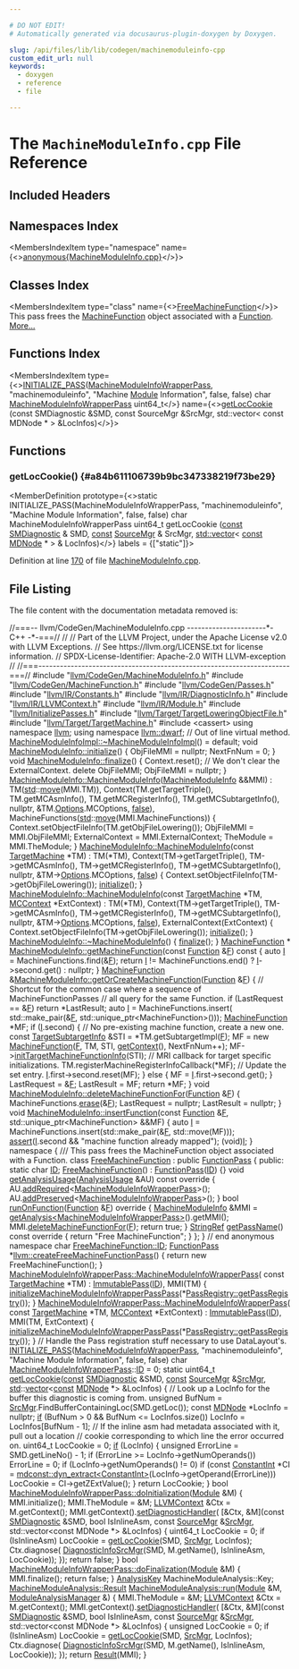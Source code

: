 ```yaml
---

# DO NOT EDIT!
# Automatically generated via docusaurus-plugin-doxygen by Doxygen.

slug: /api/files/lib/lib/codegen/machinemoduleinfo-cpp
custom_edit_url: null
keywords:
  - doxygen
  - reference
  - file

---
```





# The `MachineModuleInfo.cpp` File Reference

<DoxygenPage pluginConfig={pluginConfig}>



## Included Headers

<IncludesList>
<IncludesListItem
  filePath="llvm/CodeGen/MachineModuleInfo.h"
  permalink="/docs/api/files/include/include/llvm/include/llvm/codegen/machinemoduleinfo-h"
  isLocal="true" />
<IncludesListItem
  filePath="llvm/CodeGen/MachineFunction.h"
  permalink="/docs/api/files/include/include/llvm/include/llvm/codegen/machinefunction-h"
  isLocal="true" />
<IncludesListItem
  filePath="llvm/CodeGen/Passes.h"
  permalink="/docs/api/files/include/include/llvm/include/llvm/codegen/passes-h"
  isLocal="true" />
<IncludesListItem
  filePath="llvm/IR/Constants.h"
  permalink="/docs/api/files/include/include/llvm/include/llvm/ir/constants-h"
  isLocal="true" />
<IncludesListItem
  filePath="llvm/IR/DiagnosticInfo.h"
  permalink="/docs/api/files/include/include/llvm/include/llvm/ir/diagnosticinfo-h"
  isLocal="true" />
<IncludesListItem
  filePath="llvm/IR/LLVMContext.h"
  permalink="/docs/api/files/include/include/llvm/include/llvm/ir/llvmcontext-h"
  isLocal="true" />
<IncludesListItem
  filePath="llvm/IR/Module.h"
  permalink="/docs/api/files/include/include/llvm/include/llvm/ir/module-h"
  isLocal="true" />
<IncludesListItem
  filePath="llvm/InitializePasses.h"
  permalink="/docs/api/files/include/include/llvm/initializepasses-h"
  isLocal="true" />
<IncludesListItem
  filePath="llvm/Target/TargetLoweringObjectFile.h"
  permalink="/docs/api/files/include/include/llvm/include/llvm/target/targetloweringobjectfile-h"
  isLocal="true" />
<IncludesListItem
  filePath="llvm/Target/TargetMachine.h"
  permalink="/docs/api/files/include/include/llvm/include/llvm/target/targetmachine-h"
  isLocal="true" />
<IncludesListItem
  filePath="cassert"
  permalink=""
  isLocal="false" />
</IncludesList>

## Namespaces Index

<MembersIndex>

<MembersIndexItem
  type="namespace"
  name={<><a href="/docs/api/namespaces/anonymous-machinemoduleinfo-cpp-">anonymous&#123;MachineModuleInfo.cpp&#125;</a></>}>
</MembersIndexItem>

</MembersIndex>

## Classes Index

<MembersIndex>

<MembersIndexItem
  type="class"
  name={<><a href="/docs/api/classes/anonymous-namespace-machinemoduleinfo-cpp-/freemachinefunction">FreeMachineFunction</a></>}>
This pass frees the <a href="/docs/api/classes/llvm/machinefunction">MachineFunction</a> object associated with a <a href="/docs/api/classes/llvm/function">Function</a>. <a href="/docs/api/classes/anonymous-namespace-machinemoduleinfo-cpp-/freemachinefunction/#details">More...</a>
</MembersIndexItem>

</MembersIndex>

## Functions Index

<MembersIndex>

<MembersIndexItem
  type={<><a href="/docs/api/files/include/include/llvm/passsupport-h/#af807c9595d50b45c0008924c4679c85c">INITIALIZE&#95;PASS</a>(<a href="/docs/api/classes/llvm/machinemoduleinfowrapperpass">MachineModuleInfoWrapperPass</a>, &quot;machinemoduleinfo&quot;, &quot;Machine <a href="/docs/api/classes/llvm/module">Module</a> Information&quot;, false, false) char <a href="/docs/api/classes/llvm/machinemoduleinfowrapperpass">MachineModuleInfoWrapperPass</a> uint64&#95;t</>}
  name={<><a href="#a84b611106739b9bc347338219f73be29">getLocCookie</a> (const SMDiagnostic &amp;SMD, const SourceMgr &amp;SrcMgr, std::vector&lt; const MDNode &#42; &gt; &amp;LocInfos)</>}>
</MembersIndexItem>

</MembersIndex>


<SectionDefinition>

## Functions

### getLocCookie() {#a84b611106739b9bc347338219f73be29}

<MemberDefinition
  prototype={<>static INITIALIZE&#95;PASS(MachineModuleInfoWrapperPass, &quot;machinemoduleinfo&quot;, &quot;Machine Module Information&quot;, false, false) char MachineModuleInfoWrapperPass uint64&#95;t getLocCookie (<a href="/docs/api/files/lib/lib/target/lib/target/aarch64/aarch64promoteconstant-cpp/#a90f8350fecae261c25be85d38b451bff">const</a> <a href="/docs/api/classes/llvm/smdiagnostic">SMDiagnostic</a> &amp; SMD, <a href="/docs/api/files/lib/lib/target/lib/target/aarch64/aarch64promoteconstant-cpp/#a90f8350fecae261c25be85d38b451bff">const</a> <a href="/docs/api/classes/llvm/sourcemgr">SourceMgr</a> &amp; SrcMgr, <a href="/docs/api/files/lib/lib/target/lib/target/amdgpu/amdgpupromotealloca-cpp/#ac760e37eba1d852d0a28011a1a0ce05f">std::vector</a>&lt; <a href="/docs/api/files/lib/lib/target/lib/target/aarch64/aarch64promoteconstant-cpp/#a90f8350fecae261c25be85d38b451bff">const</a> <a href="/docs/api/classes/llvm/mdnode">MDNode</a> &#42; &gt; &amp; LocInfos)</>}
  labels = {["static"]}>

Definition at line <a href="#l00170">170</a> of file <a href="/docs/api/files/lib/lib/codegen/machinemoduleinfo-cpp">MachineModuleInfo.cpp</a>.
</MemberDefinition>

</SectionDefinition>

## File Listing

The file content with the documentation metadata removed is:

<ProgramListing>

<Link id="l00001" /><CodeLine lineNumber="1"><Highlight kind="comment">//===-- llvm/CodeGen/MachineModuleInfo.cpp ----------------------&#42;- C++ -&#42;-===//</Highlight><Highlight kind="normal"></Highlight></CodeLine>
<Link id="l00002" /><CodeLine lineNumber="2"><Highlight kind="normal"></Highlight><Highlight kind="comment">//</Highlight><Highlight kind="normal"></Highlight></CodeLine>
<Link id="l00003" /><CodeLine lineNumber="3"><Highlight kind="normal"></Highlight><Highlight kind="comment">// Part of the LLVM Project, under the Apache License v2.0 with LLVM Exceptions.</Highlight><Highlight kind="normal"></Highlight></CodeLine>
<Link id="l00004" /><CodeLine lineNumber="4"><Highlight kind="normal"></Highlight><Highlight kind="comment">// See https://llvm.org/LICENSE.txt for license information.</Highlight><Highlight kind="normal"></Highlight></CodeLine>
<Link id="l00005" /><CodeLine lineNumber="5"><Highlight kind="normal"></Highlight><Highlight kind="comment">// SPDX-License-Identifier: Apache-2.0 WITH LLVM-exception</Highlight><Highlight kind="normal"></Highlight></CodeLine>
<Link id="l00006" /><CodeLine lineNumber="6"><Highlight kind="normal"></Highlight><Highlight kind="comment">//</Highlight><Highlight kind="normal"></Highlight></CodeLine>
<Link id="l00007" /><CodeLine lineNumber="7"><Highlight kind="normal"></Highlight><Highlight kind="comment">//===----------------------------------------------------------------------===//</Highlight><Highlight kind="normal"></Highlight></CodeLine>
<Link id="l00008" /><CodeLine lineNumber="8"><Highlight kind="normal"></Highlight></CodeLine>
<Link id="l00009" /><CodeLine lineNumber="9"><Highlight kind="normal"></Highlight><Highlight kind="preprocessor">#include &quot;<a href="/docs/api/files/include/include/llvm/include/llvm/codegen/machinemoduleinfo-h">llvm/CodeGen/MachineModuleInfo.h</a>&quot;</Highlight><Highlight kind="normal"></Highlight></CodeLine>
<Link id="l00010" /><CodeLine lineNumber="10"><Highlight kind="normal"></Highlight><Highlight kind="preprocessor">#include &quot;<a href="/docs/api/files/include/include/llvm/include/llvm/codegen/machinefunction-h">llvm/CodeGen/MachineFunction.h</a>&quot;</Highlight><Highlight kind="normal"></Highlight></CodeLine>
<Link id="l00011" /><CodeLine lineNumber="11"><Highlight kind="normal"></Highlight><Highlight kind="preprocessor">#include &quot;<a href="/docs/api/files/include/include/llvm/include/llvm/codegen/passes-h">llvm/CodeGen/Passes.h</a>&quot;</Highlight><Highlight kind="normal"></Highlight></CodeLine>
<Link id="l00012" /><CodeLine lineNumber="12"><Highlight kind="normal"></Highlight><Highlight kind="preprocessor">#include &quot;<a href="/docs/api/files/include/include/llvm/include/llvm/ir/constants-h">llvm/IR/Constants.h</a>&quot;</Highlight><Highlight kind="normal"></Highlight></CodeLine>
<Link id="l00013" /><CodeLine lineNumber="13"><Highlight kind="normal"></Highlight><Highlight kind="preprocessor">#include &quot;<a href="/docs/api/files/include/include/llvm/include/llvm/ir/diagnosticinfo-h">llvm/IR/DiagnosticInfo.h</a>&quot;</Highlight><Highlight kind="normal"></Highlight></CodeLine>
<Link id="l00014" /><CodeLine lineNumber="14"><Highlight kind="normal"></Highlight><Highlight kind="preprocessor">#include &quot;<a href="/docs/api/files/include/include/llvm/include/llvm/ir/llvmcontext-h">llvm/IR/LLVMContext.h</a>&quot;</Highlight><Highlight kind="normal"></Highlight></CodeLine>
<Link id="l00015" /><CodeLine lineNumber="15"><Highlight kind="normal"></Highlight><Highlight kind="preprocessor">#include &quot;<a href="/docs/api/files/include/include/llvm/include/llvm/ir/module-h">llvm/IR/Module.h</a>&quot;</Highlight><Highlight kind="normal"></Highlight></CodeLine>
<Link id="l00016" /><CodeLine lineNumber="16"><Highlight kind="normal"></Highlight><Highlight kind="preprocessor">#include &quot;<a href="/docs/api/files/include/include/llvm/initializepasses-h">llvm/InitializePasses.h</a>&quot;</Highlight><Highlight kind="normal"></Highlight></CodeLine>
<Link id="l00017" /><CodeLine lineNumber="17"><Highlight kind="normal"></Highlight><Highlight kind="preprocessor">#include &quot;<a href="/docs/api/files/include/include/llvm/include/llvm/target/targetloweringobjectfile-h">llvm/Target/TargetLoweringObjectFile.h</a>&quot;</Highlight><Highlight kind="normal"></Highlight></CodeLine>
<Link id="l00018" /><CodeLine lineNumber="18"><Highlight kind="normal"></Highlight><Highlight kind="preprocessor">#include &quot;<a href="/docs/api/files/include/include/llvm/include/llvm/target/targetmachine-h">llvm/Target/TargetMachine.h</a>&quot;</Highlight><Highlight kind="normal"></Highlight></CodeLine>
<Link id="l00019" /><CodeLine lineNumber="19"><Highlight kind="normal"></Highlight><Highlight kind="preprocessor">#include &lt;cassert&gt;</Highlight><Highlight kind="normal"></Highlight></CodeLine>
<Link id="l00020" /><CodeLine lineNumber="20"><Highlight kind="normal"></Highlight></CodeLine>
<Link id="l00021" /><CodeLine lineNumber="21"><Highlight kind="normal"></Highlight><Highlight kind="keyword">using namespace </Highlight><Highlight kind="normal"><a href="/docs/api/namespaces/llvm">llvm</a>;</Highlight></CodeLine>
<Link id="l00022" /><CodeLine lineNumber="22"><Highlight kind="normal"></Highlight><Highlight kind="keyword">using namespace </Highlight><Highlight kind="normal"><a href="/docs/api/namespaces/llvm/dwarf">llvm::dwarf</a>;</Highlight></CodeLine>
<Link id="l00023" /><CodeLine lineNumber="23"><Highlight kind="normal"></Highlight></CodeLine>
<Link id="l00024" /><CodeLine lineNumber="24"><Highlight kind="normal"></Highlight><Highlight kind="comment">// Out of line virtual method.</Highlight><Highlight kind="normal"></Highlight></CodeLine>
<Link id="l00025" /><CodeLine lineNumber="25"><Highlight kind="normal"><a href="/docs/api/classes/llvm/machinemoduleinfoimpl/#ab236c08575c15ccefd1f58024cf87428">MachineModuleInfoImpl::~MachineModuleInfoImpl</a>() = </Highlight><Highlight kind="keywordflow">default</Highlight><Highlight kind="normal">;</Highlight></CodeLine>
<Link id="l00026" /><CodeLine lineNumber="26"><Highlight kind="normal"></Highlight></CodeLine>
<Link id="l00027" /><CodeLine lineNumber="27" lineLink="/docs/api/classes/llvm/machinemoduleinfo/#a3274599e96368049f8a8e977ad9fce33"><Highlight kind="normal"></Highlight><Highlight kind="keywordtype">void</Highlight><Highlight kind="normal"> <a href="/docs/api/classes/llvm/machinemoduleinfo/#a3274599e96368049f8a8e977ad9fce33">MachineModuleInfo::initialize</a>() &#123;</Highlight></CodeLine>
<Link id="l00028" /><CodeLine lineNumber="28"><Highlight kind="normal">  ObjFileMMI = </Highlight><Highlight kind="keyword">nullptr</Highlight><Highlight kind="normal">;</Highlight></CodeLine>
<Link id="l00029" /><CodeLine lineNumber="29"><Highlight kind="normal">  NextFnNum = 0;</Highlight></CodeLine>
<Link id="l00030" /><CodeLine lineNumber="30"><Highlight kind="normal">&#125;</Highlight></CodeLine>
<Link id="l00031" /><CodeLine lineNumber="31"><Highlight kind="normal"></Highlight></CodeLine>
<Link id="l00032" /><CodeLine lineNumber="32" lineLink="/docs/api/classes/llvm/machinemoduleinfo/#af704df1e418c5e7a916adb2a217cb55d"><Highlight kind="normal"></Highlight><Highlight kind="keywordtype">void</Highlight><Highlight kind="normal"> <a href="/docs/api/classes/llvm/machinemoduleinfo/#af704df1e418c5e7a916adb2a217cb55d">MachineModuleInfo::finalize</a>() &#123;</Highlight></CodeLine>
<Link id="l00033" /><CodeLine lineNumber="33"><Highlight kind="normal">  Context.reset();</Highlight></CodeLine>
<Link id="l00034" /><CodeLine lineNumber="34"><Highlight kind="normal">  </Highlight><Highlight kind="comment">// We don&#39;t clear the ExternalContext.</Highlight><Highlight kind="normal"></Highlight></CodeLine>
<Link id="l00035" /><CodeLine lineNumber="35"><Highlight kind="normal"></Highlight></CodeLine>
<Link id="l00036" /><CodeLine lineNumber="36"><Highlight kind="normal">  </Highlight><Highlight kind="keyword">delete</Highlight><Highlight kind="normal"> ObjFileMMI;</Highlight></CodeLine>
<Link id="l00037" /><CodeLine lineNumber="37"><Highlight kind="normal">  ObjFileMMI = </Highlight><Highlight kind="keyword">nullptr</Highlight><Highlight kind="normal">;</Highlight></CodeLine>
<Link id="l00038" /><CodeLine lineNumber="38"><Highlight kind="normal">&#125;</Highlight></CodeLine>
<Link id="l00039" /><CodeLine lineNumber="39"><Highlight kind="normal"></Highlight></CodeLine>
<Link id="l00040" /><CodeLine lineNumber="40" lineLink="/docs/api/classes/llvm/machinemoduleinfo/#a327d5c7bec384a54c746d6172c7cd746"><Highlight kind="normal"><a href="/docs/api/classes/llvm/machinemoduleinfo/#a1affa4301d540171553df80570290f18">MachineModuleInfo::MachineModuleInfo</a>(<a href="/docs/api/classes/llvm/machinemoduleinfo/#a1affa4301d540171553df80570290f18">MachineModuleInfo</a> &amp;&amp;MMI)</Highlight></CodeLine>
<Link id="l00041" /><CodeLine lineNumber="41"><Highlight kind="normal">    : TM(<a href="/docs/api/namespaces/std">std</a>::<a href="/docs/api/namespaces/llvm/#abfc9c7ecf70f66901e439f7c04ef3dbb">move</a>(MMI.TM)),</Highlight></CodeLine>
<Link id="l00042" /><CodeLine lineNumber="42"><Highlight kind="normal">      Context(TM.getTargetTriple(), TM.getMCAsmInfo(), TM.getMCRegisterInfo(),</Highlight></CodeLine>
<Link id="l00043" /><CodeLine lineNumber="43"><Highlight kind="normal">              TM.getMCSubtargetInfo(), nullptr, &amp;TM.<a href="/docs/api/files/lib/lib/debuginfo/lib/debuginfo/logicalview/lib/debuginfo/logicalview/core/lvoptions-cpp/#ab4088b7a11f3cbc38ac16a6e9c72494e">Options</a>.MCOptions, <a href="/docs/api/namespaces/false">false</a>),</Highlight></CodeLine>
<Link id="l00044" /><CodeLine lineNumber="44"><Highlight kind="normal">      MachineFunctions(<a href="/docs/api/namespaces/std">std</a>::<a href="/docs/api/namespaces/llvm/#abfc9c7ecf70f66901e439f7c04ef3dbb">move</a>(MMI.MachineFunctions)) &#123;</Highlight></CodeLine>
<Link id="l00045" /><CodeLine lineNumber="45"><Highlight kind="normal">  Context.setObjectFileInfo(TM.getObjFileLowering());</Highlight></CodeLine>
<Link id="l00046" /><CodeLine lineNumber="46"><Highlight kind="normal">  ObjFileMMI = MMI.ObjFileMMI;</Highlight></CodeLine>
<Link id="l00047" /><CodeLine lineNumber="47"><Highlight kind="normal">  ExternalContext = MMI.ExternalContext;</Highlight></CodeLine>
<Link id="l00048" /><CodeLine lineNumber="48"><Highlight kind="normal">  TheModule = MMI.TheModule;</Highlight></CodeLine>
<Link id="l00049" /><CodeLine lineNumber="49"><Highlight kind="normal">&#125;</Highlight></CodeLine>
<Link id="l00050" /><CodeLine lineNumber="50"><Highlight kind="normal"></Highlight></CodeLine>
<Link id="l00051" /><CodeLine lineNumber="51" lineLink="/docs/api/classes/llvm/machinemoduleinfo/#a1affa4301d540171553df80570290f18"><Highlight kind="normal"><a href="/docs/api/classes/llvm/machinemoduleinfo/#a1affa4301d540171553df80570290f18">MachineModuleInfo::MachineModuleInfo</a>(</Highlight><Highlight kind="keyword">const</Highlight><Highlight kind="normal"> <a href="/docs/api/classes/llvm/targetmachine">TargetMachine</a> &#42;TM)</Highlight></CodeLine>
<Link id="l00052" /><CodeLine lineNumber="52"><Highlight kind="normal">    : TM(&#42;TM), Context(TM-&gt;getTargetTriple(), TM-&gt;getMCAsmInfo(),</Highlight></CodeLine>
<Link id="l00053" /><CodeLine lineNumber="53"><Highlight kind="normal">                       TM-&gt;getMCRegisterInfo(), TM-&gt;getMCSubtargetInfo(),</Highlight></CodeLine>
<Link id="l00054" /><CodeLine lineNumber="54"><Highlight kind="normal">                       nullptr, &amp;TM-&gt;<a href="/docs/api/files/lib/lib/debuginfo/lib/debuginfo/logicalview/lib/debuginfo/logicalview/core/lvoptions-cpp/#ab4088b7a11f3cbc38ac16a6e9c72494e">Options</a>.MCOptions, <a href="/docs/api/namespaces/false">false</a>) &#123;</Highlight></CodeLine>
<Link id="l00055" /><CodeLine lineNumber="55"><Highlight kind="normal">  Context.setObjectFileInfo(TM-&gt;getObjFileLowering());</Highlight></CodeLine>
<Link id="l00056" /><CodeLine lineNumber="56"><Highlight kind="normal">  <a href="/docs/api/classes/llvm/machinemoduleinfo/#a3274599e96368049f8a8e977ad9fce33">initialize</a>();</Highlight></CodeLine>
<Link id="l00057" /><CodeLine lineNumber="57"><Highlight kind="normal">&#125;</Highlight></CodeLine>
<Link id="l00058" /><CodeLine lineNumber="58"><Highlight kind="normal"></Highlight></CodeLine>
<Link id="l00059" /><CodeLine lineNumber="59" lineLink="/docs/api/classes/llvm/machinemoduleinfo/#aade9275d95ae9f4c13e7ca45f6e4e609"><Highlight kind="normal"><a href="/docs/api/classes/llvm/machinemoduleinfo/#a1affa4301d540171553df80570290f18">MachineModuleInfo::MachineModuleInfo</a>(</Highlight><Highlight kind="keyword">const</Highlight><Highlight kind="normal"> <a href="/docs/api/classes/llvm/targetmachine">TargetMachine</a> &#42;TM,</Highlight></CodeLine>
<Link id="l00060" /><CodeLine lineNumber="60"><Highlight kind="normal">                                     <a href="/docs/api/classes/llvm/mccontext">MCContext</a> &#42;ExtContext)</Highlight></CodeLine>
<Link id="l00061" /><CodeLine lineNumber="61"><Highlight kind="normal">    : TM(&#42;TM), Context(TM-&gt;getTargetTriple(), TM-&gt;getMCAsmInfo(),</Highlight></CodeLine>
<Link id="l00062" /><CodeLine lineNumber="62"><Highlight kind="normal">                       TM-&gt;getMCRegisterInfo(), TM-&gt;getMCSubtargetInfo(),</Highlight></CodeLine>
<Link id="l00063" /><CodeLine lineNumber="63"><Highlight kind="normal">                       nullptr, &amp;TM-&gt;<a href="/docs/api/files/lib/lib/debuginfo/lib/debuginfo/logicalview/lib/debuginfo/logicalview/core/lvoptions-cpp/#ab4088b7a11f3cbc38ac16a6e9c72494e">Options</a>.MCOptions, <a href="/docs/api/namespaces/false">false</a>),</Highlight></CodeLine>
<Link id="l00064" /><CodeLine lineNumber="64"><Highlight kind="normal">      ExternalContext(ExtContext) &#123;</Highlight></CodeLine>
<Link id="l00065" /><CodeLine lineNumber="65"><Highlight kind="normal">  Context.setObjectFileInfo(TM-&gt;getObjFileLowering());</Highlight></CodeLine>
<Link id="l00066" /><CodeLine lineNumber="66"><Highlight kind="normal">  <a href="/docs/api/classes/llvm/machinemoduleinfo/#a3274599e96368049f8a8e977ad9fce33">initialize</a>();</Highlight></CodeLine>
<Link id="l00067" /><CodeLine lineNumber="67"><Highlight kind="normal">&#125;</Highlight></CodeLine>
<Link id="l00068" /><CodeLine lineNumber="68"><Highlight kind="normal"></Highlight></CodeLine>
<Link id="l00069" /><CodeLine lineNumber="69" lineLink="/docs/api/classes/llvm/machinemoduleinfo/#a9167fd88b6fe11fe044d4303a837a9f5"><Highlight kind="normal"><a href="/docs/api/classes/llvm/machinemoduleinfo/#a9167fd88b6fe11fe044d4303a837a9f5">MachineModuleInfo::~MachineModuleInfo</a>() &#123; <a href="/docs/api/classes/llvm/machinemoduleinfo/#af704df1e418c5e7a916adb2a217cb55d">finalize</a>(); &#125;</Highlight></CodeLine>
<Link id="l00070" /><CodeLine lineNumber="70"><Highlight kind="normal"></Highlight></CodeLine>
<Link id="l00071" /><CodeLine lineNumber="71"><Highlight kind="normal"><a href="/docs/api/classes/llvm/machinefunction">MachineFunction</a> &#42;</Highlight></CodeLine>
<Link id="l00072" /><CodeLine lineNumber="72" lineLink="/docs/api/classes/llvm/machinemoduleinfo/#ac1a4ac2dc30f53dff05d2c7b2d8ebaef"><Highlight kind="normal"><a href="/docs/api/classes/llvm/machinemoduleinfo/#ac1a4ac2dc30f53dff05d2c7b2d8ebaef">MachineModuleInfo::getMachineFunction</a>(</Highlight><Highlight kind="keyword">const</Highlight><Highlight kind="normal"> <a href="/docs/api/classes/llvm/function">Function</a> &amp;<a href="/docs/api/files/lib/lib/support/md5-cpp/#a96d73bbd7af15cb1fc38c3f4a3bd82e9">F</a>)</Highlight><Highlight kind="keyword"> const </Highlight><Highlight kind="normal">&#123;</Highlight></CodeLine>
<Link id="l00073" /><CodeLine lineNumber="73"><Highlight kind="normal">  </Highlight><Highlight kind="keyword">auto</Highlight><Highlight kind="normal"> <a href="/docs/api/files/lib/lib/support/md5-cpp/#ac0eafdc9ee161b71e7af98af736952fd">I</a> = MachineFunctions.find(&amp;<a href="/docs/api/files/lib/lib/support/md5-cpp/#a96d73bbd7af15cb1fc38c3f4a3bd82e9">F</a>);</Highlight></CodeLine>
<Link id="l00074" /><CodeLine lineNumber="74"><Highlight kind="normal">  </Highlight><Highlight kind="keywordflow">return</Highlight><Highlight kind="normal"> <a href="/docs/api/files/lib/lib/support/md5-cpp/#ac0eafdc9ee161b71e7af98af736952fd">I</a> != MachineFunctions.end() ? <a href="/docs/api/files/lib/lib/support/md5-cpp/#ac0eafdc9ee161b71e7af98af736952fd">I</a>-&gt;second.get() : </Highlight><Highlight kind="keyword">nullptr</Highlight><Highlight kind="normal">;</Highlight></CodeLine>
<Link id="l00075" /><CodeLine lineNumber="75"><Highlight kind="normal">&#125;</Highlight></CodeLine>
<Link id="l00076" /><CodeLine lineNumber="76"><Highlight kind="normal"></Highlight></CodeLine>
<Link id="l00077" /><CodeLine lineNumber="77" lineLink="/docs/api/classes/llvm/machinemoduleinfo/#a89ccc89e9bd5881953bd1524a0d29f84"><Highlight kind="normal"><a href="/docs/api/classes/llvm/machinefunction">MachineFunction</a> &amp;<a href="/docs/api/classes/llvm/machinemoduleinfo/#a89ccc89e9bd5881953bd1524a0d29f84">MachineModuleInfo::getOrCreateMachineFunction</a>(<a href="/docs/api/classes/llvm/function">Function</a> &amp;<a href="/docs/api/files/lib/lib/support/md5-cpp/#a96d73bbd7af15cb1fc38c3f4a3bd82e9">F</a>) &#123;</Highlight></CodeLine>
<Link id="l00078" /><CodeLine lineNumber="78"><Highlight kind="normal">  </Highlight><Highlight kind="comment">// Shortcut for the common case where a sequence of MachineFunctionPasses</Highlight><Highlight kind="normal"></Highlight></CodeLine>
<Link id="l00079" /><CodeLine lineNumber="79"><Highlight kind="normal">  </Highlight><Highlight kind="comment">// all query for the same Function.</Highlight><Highlight kind="normal"></Highlight></CodeLine>
<Link id="l00080" /><CodeLine lineNumber="80"><Highlight kind="normal">  </Highlight><Highlight kind="keywordflow">if</Highlight><Highlight kind="normal"> (LastRequest == &amp;<a href="/docs/api/files/lib/lib/support/md5-cpp/#a96d73bbd7af15cb1fc38c3f4a3bd82e9">F</a>)</Highlight></CodeLine>
<Link id="l00081" /><CodeLine lineNumber="81"><Highlight kind="normal">    </Highlight><Highlight kind="keywordflow">return</Highlight><Highlight kind="normal"> &#42;LastResult;</Highlight></CodeLine>
<Link id="l00082" /><CodeLine lineNumber="82"><Highlight kind="normal"></Highlight></CodeLine>
<Link id="l00083" /><CodeLine lineNumber="83"><Highlight kind="normal">  </Highlight><Highlight kind="keyword">auto</Highlight><Highlight kind="normal"> <a href="/docs/api/files/lib/lib/support/md5-cpp/#ac0eafdc9ee161b71e7af98af736952fd">I</a> = MachineFunctions.insert(</Highlight></CodeLine>
<Link id="l00084" /><CodeLine lineNumber="84"><Highlight kind="normal">      std::make&#95;pair(&amp;<a href="/docs/api/files/lib/lib/support/md5-cpp/#a96d73bbd7af15cb1fc38c3f4a3bd82e9">F</a>, std::unique&#95;ptr&lt;MachineFunction&gt;()));</Highlight></CodeLine>
<Link id="l00085" /><CodeLine lineNumber="85"><Highlight kind="normal">  <a href="/docs/api/classes/llvm/machinefunction">MachineFunction</a> &#42;MF;</Highlight></CodeLine>
<Link id="l00086" /><CodeLine lineNumber="86"><Highlight kind="normal">  </Highlight><Highlight kind="keywordflow">if</Highlight><Highlight kind="normal"> (<a href="/docs/api/files/lib/lib/support/md5-cpp/#ac0eafdc9ee161b71e7af98af736952fd">I</a>.second) &#123;</Highlight></CodeLine>
<Link id="l00087" /><CodeLine lineNumber="87"><Highlight kind="normal">    </Highlight><Highlight kind="comment">// No pre-existing machine function, create a new one.</Highlight><Highlight kind="normal"></Highlight></CodeLine>
<Link id="l00088" /><CodeLine lineNumber="88"><Highlight kind="normal">    </Highlight><Highlight kind="keyword">const</Highlight><Highlight kind="normal"> <a href="/docs/api/classes/llvm/targetsubtargetinfo">TargetSubtargetInfo</a> &amp;STI = &#42;TM.getSubtargetImpl(<a href="/docs/api/files/lib/lib/support/md5-cpp/#a96d73bbd7af15cb1fc38c3f4a3bd82e9">F</a>);</Highlight></CodeLine>
<Link id="l00089" /><CodeLine lineNumber="89"><Highlight kind="normal">    MF = </Highlight><Highlight kind="keyword">new</Highlight><Highlight kind="normal"> <a href="/docs/api/classes/llvm/machinefunction">MachineFunction</a>(<a href="/docs/api/files/lib/lib/support/md5-cpp/#a96d73bbd7af15cb1fc38c3f4a3bd82e9">F</a>, TM, STI, <a href="/docs/api/classes/llvm/machinemoduleinfo/#a51904840e3bcc15ef2b99a101e972b02">getContext</a>(), NextFnNum++);</Highlight></CodeLine>
<Link id="l00090" /><CodeLine lineNumber="90"><Highlight kind="normal">    MF-&gt;<a href="/docs/api/classes/llvm/machinefunction/#a679dec37d40bdc781a69beef91a8ac13">initTargetMachineFunctionInfo</a>(STI);</Highlight></CodeLine>
<Link id="l00091" /><CodeLine lineNumber="91"><Highlight kind="normal"></Highlight></CodeLine>
<Link id="l00092" /><CodeLine lineNumber="92"><Highlight kind="normal">    </Highlight><Highlight kind="comment">// MRI callback for target specific initializations.</Highlight><Highlight kind="normal"></Highlight></CodeLine>
<Link id="l00093" /><CodeLine lineNumber="93"><Highlight kind="normal">    TM.registerMachineRegisterInfoCallback(&#42;MF);</Highlight></CodeLine>
<Link id="l00094" /><CodeLine lineNumber="94"><Highlight kind="normal"></Highlight></CodeLine>
<Link id="l00095" /><CodeLine lineNumber="95"><Highlight kind="normal">    </Highlight><Highlight kind="comment">// Update the set entry.</Highlight><Highlight kind="normal"></Highlight></CodeLine>
<Link id="l00096" /><CodeLine lineNumber="96"><Highlight kind="normal">    <a href="/docs/api/files/lib/lib/support/md5-cpp/#ac0eafdc9ee161b71e7af98af736952fd">I</a>.first-&gt;second.reset(MF);</Highlight></CodeLine>
<Link id="l00097" /><CodeLine lineNumber="97"><Highlight kind="normal">  &#125; </Highlight><Highlight kind="keywordflow">else</Highlight><Highlight kind="normal"> &#123;</Highlight></CodeLine>
<Link id="l00098" /><CodeLine lineNumber="98"><Highlight kind="normal">    MF = <a href="/docs/api/files/lib/lib/support/md5-cpp/#ac0eafdc9ee161b71e7af98af736952fd">I</a>.first-&gt;second.get();</Highlight></CodeLine>
<Link id="l00099" /><CodeLine lineNumber="99"><Highlight kind="normal">  &#125;</Highlight></CodeLine>
<Link id="l00100" /><CodeLine lineNumber="100"><Highlight kind="normal"></Highlight></CodeLine>
<Link id="l00101" /><CodeLine lineNumber="101"><Highlight kind="normal">  LastRequest = &amp;<a href="/docs/api/files/lib/lib/support/md5-cpp/#a96d73bbd7af15cb1fc38c3f4a3bd82e9">F</a>;</Highlight></CodeLine>
<Link id="l00102" /><CodeLine lineNumber="102"><Highlight kind="normal">  LastResult = MF;</Highlight></CodeLine>
<Link id="l00103" /><CodeLine lineNumber="103"><Highlight kind="normal">  </Highlight><Highlight kind="keywordflow">return</Highlight><Highlight kind="normal"> &#42;MF;</Highlight></CodeLine>
<Link id="l00104" /><CodeLine lineNumber="104"><Highlight kind="normal">&#125;</Highlight></CodeLine>
<Link id="l00105" /><CodeLine lineNumber="105"><Highlight kind="normal"></Highlight></CodeLine>
<Link id="l00106" /><CodeLine lineNumber="106" lineLink="/docs/api/classes/llvm/machinemoduleinfo/#af9bbdfe50af72a053dcce39a50ba5399"><Highlight kind="normal"></Highlight><Highlight kind="keywordtype">void</Highlight><Highlight kind="normal"> <a href="/docs/api/classes/llvm/machinemoduleinfo/#af9bbdfe50af72a053dcce39a50ba5399">MachineModuleInfo::deleteMachineFunctionFor</a>(<a href="/docs/api/classes/llvm/function">Function</a> &amp;<a href="/docs/api/files/lib/lib/support/md5-cpp/#a96d73bbd7af15cb1fc38c3f4a3bd82e9">F</a>) &#123;</Highlight></CodeLine>
<Link id="l00107" /><CodeLine lineNumber="107"><Highlight kind="normal">  MachineFunctions.<a href="/docs/api/classes/llvm/machinefunction/#ae986afe2285d3980b27aa9763f3203e9">erase</a>(&amp;<a href="/docs/api/files/lib/lib/support/md5-cpp/#a96d73bbd7af15cb1fc38c3f4a3bd82e9">F</a>);</Highlight></CodeLine>
<Link id="l00108" /><CodeLine lineNumber="108"><Highlight kind="normal">  LastRequest = </Highlight><Highlight kind="keyword">nullptr</Highlight><Highlight kind="normal">;</Highlight></CodeLine>
<Link id="l00109" /><CodeLine lineNumber="109"><Highlight kind="normal">  LastResult = </Highlight><Highlight kind="keyword">nullptr</Highlight><Highlight kind="normal">;</Highlight></CodeLine>
<Link id="l00110" /><CodeLine lineNumber="110"><Highlight kind="normal">&#125;</Highlight></CodeLine>
<Link id="l00111" /><CodeLine lineNumber="111"><Highlight kind="normal"></Highlight></CodeLine>
<Link id="l00112" /><CodeLine lineNumber="112" lineLink="/docs/api/classes/llvm/machinemoduleinfo/#a36e25573d45fb624fde3da5906679053"><Highlight kind="normal"></Highlight><Highlight kind="keywordtype">void</Highlight><Highlight kind="normal"> <a href="/docs/api/classes/llvm/machinemoduleinfo/#a36e25573d45fb624fde3da5906679053">MachineModuleInfo::insertFunction</a>(</Highlight><Highlight kind="keyword">const</Highlight><Highlight kind="normal"> <a href="/docs/api/classes/llvm/function">Function</a> &amp;<a href="/docs/api/files/lib/lib/support/md5-cpp/#a96d73bbd7af15cb1fc38c3f4a3bd82e9">F</a>,</Highlight></CodeLine>
<Link id="l00113" /><CodeLine lineNumber="113"><Highlight kind="normal">                                       std::unique&#95;ptr&lt;MachineFunction&gt; &amp;&amp;MF) &#123;</Highlight></CodeLine>
<Link id="l00114" /><CodeLine lineNumber="114"><Highlight kind="normal">  </Highlight><Highlight kind="keyword">auto</Highlight><Highlight kind="normal"> <a href="/docs/api/files/lib/lib/support/md5-cpp/#ac0eafdc9ee161b71e7af98af736952fd">I</a> = MachineFunctions.insert(std::make&#95;pair(&amp;<a href="/docs/api/files/lib/lib/support/md5-cpp/#a96d73bbd7af15cb1fc38c3f4a3bd82e9">F</a>, std::move(MF)));</Highlight></CodeLine>
<Link id="l00115" /><CodeLine lineNumber="115"><Highlight kind="normal">  <a href="/docs/api/files/lib/lib/target/lib/target/amdgpu/silowercontrolflow-cpp/#a4868c5d81c5ccc98c47aeab6244346a0">assert</a>(<a href="/docs/api/files/lib/lib/support/md5-cpp/#ac0eafdc9ee161b71e7af98af736952fd">I</a>.second &amp;&amp; </Highlight><Highlight kind="stringliteral">&quot;machine function already mapped&quot;</Highlight><Highlight kind="normal">);</Highlight></CodeLine>
<Link id="l00116" /><CodeLine lineNumber="116"><Highlight kind="normal">  (void)<a href="/docs/api/files/lib/lib/support/md5-cpp/#ac0eafdc9ee161b71e7af98af736952fd">I</a>;</Highlight></CodeLine>
<Link id="l00117" /><CodeLine lineNumber="117"><Highlight kind="normal">&#125;</Highlight></CodeLine>
<Link id="l00118" /><CodeLine lineNumber="118"><Highlight kind="normal"></Highlight></CodeLine>
<Link id="l00119" /><CodeLine lineNumber="119" lineLink="/docs/api/namespaces/anonymous-machinemoduleinfo-cpp-"><Highlight kind="normal"></Highlight><Highlight kind="keyword">namespace </Highlight><Highlight kind="normal">&#123;</Highlight></CodeLine>
<Link id="l00120" /><CodeLine lineNumber="120"><Highlight kind="normal"></Highlight><Highlight kind="comment"></Highlight></CodeLine>
<Link id="l00121" /><CodeLine lineNumber="121"><Highlight kind="comment">/// This pass frees the MachineFunction object associated with a Function.</Highlight><Highlight kind="normal"></Highlight></CodeLine>
<Link id="l00122" /><CodeLine lineNumber="122" lineLink="/docs/api/classes/anonymous-namespace-machinemoduleinfo-cpp-/freemachinefunction"><Highlight kind="normal"></Highlight><Highlight kind="keyword">class </Highlight><Highlight kind="normal"><a href="/docs/api/classes/anonymous-namespace-machinemoduleinfo-cpp-/freemachinefunction/#aafe9288291cce76d9ce88fbda8ef4de9">FreeMachineFunction</a> : </Highlight><Highlight kind="keyword">public</Highlight><Highlight kind="normal"> <a href="/docs/api/classes/llvm/functionpass/#a7691d83e3561f781cae4ce4a01bdfa93">FunctionPass</a> &#123;</Highlight></CodeLine>
<Link id="l00123" /><CodeLine lineNumber="123"><Highlight kind="normal"></Highlight><Highlight kind="keyword">public</Highlight><Highlight kind="normal">:</Highlight></CodeLine>
<Link id="l00124" /><CodeLine lineNumber="124" lineLink="/docs/api/classes/anonymous-namespace-machinemoduleinfo-cpp-/freemachinefunction/#af8e1a8104e627db6afe03ab78649c030"><Highlight kind="normal">  </Highlight><Highlight kind="keyword">static</Highlight><Highlight kind="normal"> </Highlight><Highlight kind="keywordtype">char</Highlight><Highlight kind="normal"> <a href="/docs/api/classes/anonymous-namespace-machinemoduleinfo-cpp-/freemachinefunction/#af8e1a8104e627db6afe03ab78649c030">ID</a>;</Highlight></CodeLine>
<Link id="l00125" /><CodeLine lineNumber="125"><Highlight kind="normal"></Highlight></CodeLine>
<Link id="l00126" /><CodeLine lineNumber="126" lineLink="/docs/api/classes/anonymous-namespace-machinemoduleinfo-cpp-/freemachinefunction/#aafe9288291cce76d9ce88fbda8ef4de9"><Highlight kind="normal">  <a href="/docs/api/classes/anonymous-namespace-machinemoduleinfo-cpp-/freemachinefunction/#aafe9288291cce76d9ce88fbda8ef4de9">FreeMachineFunction</a>() : <a href="/docs/api/classes/llvm/functionpass/#a7691d83e3561f781cae4ce4a01bdfa93">FunctionPass</a>(<a href="/docs/api/classes/anonymous-namespace-machinemoduleinfo-cpp-/freemachinefunction/#af8e1a8104e627db6afe03ab78649c030">ID</a>) &#123;&#125;</Highlight></CodeLine>
<Link id="l00127" /><CodeLine lineNumber="127"><Highlight kind="normal"></Highlight></CodeLine>
<Link id="l00128" /><CodeLine lineNumber="128" lineLink="/docs/api/classes/anonymous-namespace-machinemoduleinfo-cpp-/freemachinefunction/#a8c084e7306897aea2d4b48da0bbe00be"><Highlight kind="normal">  </Highlight><Highlight kind="keywordtype">void</Highlight><Highlight kind="normal"> <a href="/docs/api/classes/anonymous-namespace-machinemoduleinfo-cpp-/freemachinefunction/#a8c084e7306897aea2d4b48da0bbe00be">getAnalysisUsage</a>(<a href="/docs/api/classes/llvm/analysisusage">AnalysisUsage</a> &amp;AU)</Highlight><Highlight kind="keyword"> const override </Highlight><Highlight kind="normal">&#123;</Highlight></CodeLine>
<Link id="l00129" /><CodeLine lineNumber="129"><Highlight kind="normal">    AU.<a href="/docs/api/classes/llvm/analysisusage/#ae0adcccca08fb686c9ce00f9397b660c">addRequired</a>&lt;<a href="/docs/api/classes/llvm/machinemoduleinfowrapperpass">MachineModuleInfoWrapperPass</a>&gt;();</Highlight></CodeLine>
<Link id="l00130" /><CodeLine lineNumber="130"><Highlight kind="normal">    AU.<a href="/docs/api/classes/llvm/analysisusage/#ae9356b720f6fbab112d809738dcc4f2a">addPreserved</a>&lt;<a href="/docs/api/classes/llvm/machinemoduleinfowrapperpass">MachineModuleInfoWrapperPass</a>&gt;();</Highlight></CodeLine>
<Link id="l00131" /><CodeLine lineNumber="131"><Highlight kind="normal">  &#125;</Highlight></CodeLine>
<Link id="l00132" /><CodeLine lineNumber="132"><Highlight kind="normal"></Highlight></CodeLine>
<Link id="l00133" /><CodeLine lineNumber="133" lineLink="/docs/api/classes/anonymous-namespace-machinemoduleinfo-cpp-/freemachinefunction/#a8214aae5e0ab52ed3978bbba9265778b"><Highlight kind="normal">  </Highlight><Highlight kind="keywordtype">bool</Highlight><Highlight kind="normal"> <a href="/docs/api/classes/anonymous-namespace-machinemoduleinfo-cpp-/freemachinefunction/#a8214aae5e0ab52ed3978bbba9265778b">runOnFunction</a>(<a href="/docs/api/classes/llvm/function">Function</a> &amp;<a href="/docs/api/files/lib/lib/support/md5-cpp/#a96d73bbd7af15cb1fc38c3f4a3bd82e9">F</a>)</Highlight><Highlight kind="keyword"> override </Highlight><Highlight kind="normal">&#123;</Highlight></CodeLine>
<Link id="l00134" /><CodeLine lineNumber="134"><Highlight kind="normal">    <a href="/docs/api/classes/llvm/machinemoduleinfo">MachineModuleInfo</a> &amp;MMI =</Highlight></CodeLine>
<Link id="l00135" /><CodeLine lineNumber="135"><Highlight kind="normal">        <a href="/docs/api/classes/llvm/pass/#a4863e5e463fb79955269fbf7fbf52b80">getAnalysis&lt;MachineModuleInfoWrapperPass&gt;</a>().getMMI();</Highlight></CodeLine>
<Link id="l00136" /><CodeLine lineNumber="136"><Highlight kind="normal">    MMI.<a href="/docs/api/classes/llvm/machinemoduleinfo/#af9bbdfe50af72a053dcce39a50ba5399">deleteMachineFunctionFor</a>(<a href="/docs/api/files/lib/lib/support/md5-cpp/#a96d73bbd7af15cb1fc38c3f4a3bd82e9">F</a>);</Highlight></CodeLine>
<Link id="l00137" /><CodeLine lineNumber="137"><Highlight kind="normal">    </Highlight><Highlight kind="keywordflow">return</Highlight><Highlight kind="normal"> </Highlight><Highlight kind="keyword">true</Highlight><Highlight kind="normal">;</Highlight></CodeLine>
<Link id="l00138" /><CodeLine lineNumber="138"><Highlight kind="normal">  &#125;</Highlight></CodeLine>
<Link id="l00139" /><CodeLine lineNumber="139"><Highlight kind="normal"></Highlight></CodeLine>
<Link id="l00140" /><CodeLine lineNumber="140" lineLink="/docs/api/classes/anonymous-namespace-machinemoduleinfo-cpp-/freemachinefunction/#a45af4dc79c0a80243a91a0d475786d23"><Highlight kind="normal">  <a href="/docs/api/classes/llvm/stringref">StringRef</a> <a href="/docs/api/classes/anonymous-namespace-machinemoduleinfo-cpp-/freemachinefunction/#a45af4dc79c0a80243a91a0d475786d23">getPassName</a>()</Highlight><Highlight kind="keyword"> const override </Highlight><Highlight kind="normal">&#123;</Highlight></CodeLine>
<Link id="l00141" /><CodeLine lineNumber="141"><Highlight kind="normal">    </Highlight><Highlight kind="keywordflow">return</Highlight><Highlight kind="normal"> </Highlight><Highlight kind="stringliteral">&quot;Free MachineFunction&quot;</Highlight><Highlight kind="normal">;</Highlight></CodeLine>
<Link id="l00142" /><CodeLine lineNumber="142"><Highlight kind="normal">  &#125;</Highlight></CodeLine>
<Link id="l00143" /><CodeLine lineNumber="143"><Highlight kind="normal">&#125;;</Highlight></CodeLine>
<Link id="l00144" /><CodeLine lineNumber="144"><Highlight kind="normal"></Highlight></CodeLine>
<Link id="l00145" /><CodeLine lineNumber="145"><Highlight kind="normal">&#125; </Highlight><Highlight kind="comment">// end anonymous namespace</Highlight><Highlight kind="normal"></Highlight></CodeLine>
<Link id="l00146" /><CodeLine lineNumber="146"><Highlight kind="normal"></Highlight></CodeLine>
<Link id="l00147" /><CodeLine lineNumber="147"><Highlight kind="normal"></Highlight><Highlight kind="keywordtype">char</Highlight><Highlight kind="normal"> <a href="/docs/api/classes/anonymous-namespace-machinemoduleinfo-cpp-/freemachinefunction/#af8e1a8104e627db6afe03ab78649c030">FreeMachineFunction::ID</a>;</Highlight></CodeLine>
<Link id="l00148" /><CodeLine lineNumber="148"><Highlight kind="normal"></Highlight></CodeLine>
<Link id="l00149" /><CodeLine lineNumber="149" lineLink="/docs/api/namespaces/llvm/#ae9d23fbb746bdf8ff91b7dcf3b0ed9df"><Highlight kind="normal"><a href="/docs/api/classes/llvm/functionpass">FunctionPass</a> &#42;<a href="/docs/api/namespaces/llvm/#ae9d23fbb746bdf8ff91b7dcf3b0ed9df">llvm::createFreeMachineFunctionPass</a>() &#123;</Highlight></CodeLine>
<Link id="l00150" /><CodeLine lineNumber="150"><Highlight kind="normal">  </Highlight><Highlight kind="keywordflow">return</Highlight><Highlight kind="normal"> </Highlight><Highlight kind="keyword">new</Highlight><Highlight kind="normal"> FreeMachineFunction();</Highlight></CodeLine>
<Link id="l00151" /><CodeLine lineNumber="151"><Highlight kind="normal">&#125;</Highlight></CodeLine>
<Link id="l00152" /><CodeLine lineNumber="152"><Highlight kind="normal"></Highlight></CodeLine>
<Link id="l00153" /><CodeLine lineNumber="153" lineLink="/docs/api/classes/llvm/machinemoduleinfowrapperpass/#a6b73500cda87f22b0c0866c6139c95be"><Highlight kind="normal"><a href="/docs/api/classes/llvm/machinemoduleinfowrapperpass/#a6b73500cda87f22b0c0866c6139c95be">MachineModuleInfoWrapperPass::MachineModuleInfoWrapperPass</a>(</Highlight></CodeLine>
<Link id="l00154" /><CodeLine lineNumber="154"><Highlight kind="normal">    </Highlight><Highlight kind="keyword">const</Highlight><Highlight kind="normal"> <a href="/docs/api/classes/llvm/targetmachine">TargetMachine</a> &#42;TM)</Highlight></CodeLine>
<Link id="l00155" /><CodeLine lineNumber="155"><Highlight kind="normal">    : <a href="/docs/api/classes/llvm/immutablepass/#a4d664099280bb09275254d64c329d25d">ImmutablePass</a>(<a href="/docs/api/classes/llvm/machinemoduleinfowrapperpass/#ad0dcfe1e2987b988fcf6c18e5cdac5f1">ID</a>), MMI(TM) &#123;</Highlight></CodeLine>
<Link id="l00156" /><CodeLine lineNumber="156"><Highlight kind="normal">  <a href="/docs/api/namespaces/llvm/#a1b3cbaa6c754c9c731716a6c40b80745">initializeMachineModuleInfoWrapperPassPass</a>(&#42;<a href="/docs/api/classes/llvm/passregistry/#a05a729900b76c89e808c6c3094921b2f">PassRegistry::getPassRegistry</a>());</Highlight></CodeLine>
<Link id="l00157" /><CodeLine lineNumber="157"><Highlight kind="normal">&#125;</Highlight></CodeLine>
<Link id="l00158" /><CodeLine lineNumber="158"><Highlight kind="normal"></Highlight></CodeLine>
<Link id="l00159" /><CodeLine lineNumber="159" lineLink="/docs/api/classes/llvm/machinemoduleinfowrapperpass/#a7563ec3fdfea7bbc85c3c03c3169c720"><Highlight kind="normal"><a href="/docs/api/classes/llvm/machinemoduleinfowrapperpass/#a6b73500cda87f22b0c0866c6139c95be">MachineModuleInfoWrapperPass::MachineModuleInfoWrapperPass</a>(</Highlight></CodeLine>
<Link id="l00160" /><CodeLine lineNumber="160"><Highlight kind="normal">    </Highlight><Highlight kind="keyword">const</Highlight><Highlight kind="normal"> <a href="/docs/api/classes/llvm/targetmachine">TargetMachine</a> &#42;TM, <a href="/docs/api/classes/llvm/mccontext">MCContext</a> &#42;ExtContext)</Highlight></CodeLine>
<Link id="l00161" /><CodeLine lineNumber="161"><Highlight kind="normal">    : <a href="/docs/api/classes/llvm/immutablepass/#a4d664099280bb09275254d64c329d25d">ImmutablePass</a>(<a href="/docs/api/classes/llvm/machinemoduleinfowrapperpass/#ad0dcfe1e2987b988fcf6c18e5cdac5f1">ID</a>), MMI(TM, ExtContext) &#123;</Highlight></CodeLine>
<Link id="l00162" /><CodeLine lineNumber="162"><Highlight kind="normal">  <a href="/docs/api/namespaces/llvm/#a1b3cbaa6c754c9c731716a6c40b80745">initializeMachineModuleInfoWrapperPassPass</a>(&#42;<a href="/docs/api/classes/llvm/passregistry/#a05a729900b76c89e808c6c3094921b2f">PassRegistry::getPassRegistry</a>());</Highlight></CodeLine>
<Link id="l00163" /><CodeLine lineNumber="163"><Highlight kind="normal">&#125;</Highlight></CodeLine>
<Link id="l00164" /><CodeLine lineNumber="164"><Highlight kind="normal"></Highlight></CodeLine>
<Link id="l00165" /><CodeLine lineNumber="165"><Highlight kind="normal"></Highlight><Highlight kind="comment">// Handle the Pass registration stuff necessary to use DataLayout&#39;s.</Highlight><Highlight kind="normal"></Highlight></CodeLine>
<Link id="l00166" /><CodeLine lineNumber="166"><Highlight kind="normal"><a href="/docs/api/files/include/include/llvm/passsupport-h/#af807c9595d50b45c0008924c4679c85c">INITIALIZE&#95;PASS</a>(<a href="/docs/api/classes/llvm/machinemoduleinfowrapperpass">MachineModuleInfoWrapperPass</a>, </Highlight><Highlight kind="stringliteral">&quot;machinemoduleinfo&quot;</Highlight><Highlight kind="normal">,</Highlight></CodeLine>
<Link id="l00167" /><CodeLine lineNumber="167"><Highlight kind="normal">                </Highlight><Highlight kind="stringliteral">&quot;Machine Module Information&quot;</Highlight><Highlight kind="normal">, </Highlight><Highlight kind="keyword">false</Highlight><Highlight kind="normal">, </Highlight><Highlight kind="keyword">false</Highlight><Highlight kind="normal">)</Highlight></CodeLine>
<Link id="l00168" /><CodeLine lineNumber="168"><Highlight kind="normal">char <a href="/docs/api/classes/llvm/machinemoduleinfowrapperpass">MachineModuleInfoWrapperPass</a>::<a href="/docs/api/namespaces/llvm/callingconv/#abdf8cf606905c10634e831390981b0ed">ID</a> = 0;</Highlight></CodeLine>
<Link id="l00169" /><CodeLine lineNumber="169"><Highlight kind="normal"></Highlight></CodeLine>
<Link id="l00170" /><CodeLine lineNumber="170" lineLink="#a84b611106739b9bc347338219f73be29"><Highlight kind="normal">static uint64&#95;t <a href="#a84b611106739b9bc347338219f73be29">getLocCookie</a>(<a href="/docs/api/files/lib/lib/target/lib/target/aarch64/aarch64promoteconstant-cpp/#a90f8350fecae261c25be85d38b451bff">const</a> <a href="/docs/api/classes/llvm/smdiagnostic">SMDiagnostic</a> &amp;SMD, <a href="/docs/api/files/lib/lib/target/lib/target/aarch64/aarch64promoteconstant-cpp/#a90f8350fecae261c25be85d38b451bff">const</a> <a href="/docs/api/classes/llvm/sourcemgr">SourceMgr</a> &amp;<a href="/docs/api/namespaces/llvm/#a5f3f23062c5d5636bee27c54f4a407f0">SrcMgr</a>,</Highlight></CodeLine>
<Link id="l00171" /><CodeLine lineNumber="171"><Highlight kind="normal">                             <a href="/docs/api/namespaces/std">std</a>::<a href="/docs/api/files/lib/lib/target/lib/target/amdgpu/amdgpupromotealloca-cpp/#ac760e37eba1d852d0a28011a1a0ce05f">vector</a>&lt;<a href="/docs/api/files/lib/lib/target/lib/target/aarch64/aarch64promoteconstant-cpp/#a90f8350fecae261c25be85d38b451bff">const</a> <a href="/docs/api/classes/llvm/mdnode">MDNode</a> &#42;&gt; &amp;LocInfos) &#123;</Highlight></CodeLine>
<Link id="l00172" /><CodeLine lineNumber="172"><Highlight kind="normal">  </Highlight><Highlight kind="comment">// Look up a LocInfo for the buffer this diagnostic is coming from.</Highlight><Highlight kind="normal"></Highlight></CodeLine>
<Link id="l00173" /><CodeLine lineNumber="173"><Highlight kind="normal">  </Highlight><Highlight kind="keywordtype">unsigned</Highlight><Highlight kind="normal"> BufNum = <a href="/docs/api/namespaces/llvm/#a5f3f23062c5d5636bee27c54f4a407f0">SrcMgr</a>.FindBufferContainingLoc(SMD.getLoc());</Highlight></CodeLine>
<Link id="l00174" /><CodeLine lineNumber="174"><Highlight kind="normal">  </Highlight><Highlight kind="keyword">const</Highlight><Highlight kind="normal"> <a href="/docs/api/classes/llvm/mdnode">MDNode</a> &#42;LocInfo = </Highlight><Highlight kind="keyword">nullptr</Highlight><Highlight kind="normal">;</Highlight></CodeLine>
<Link id="l00175" /><CodeLine lineNumber="175"><Highlight kind="normal">  <a href="/docs/api/files/lib/lib/passes/passbuilderbindings-cpp/#acdfbcf188e2d4a80837e89de2ccdffab">if</a> (BufNum &gt; 0 &amp;&amp; BufNum &lt;= LocInfos.size())</Highlight></CodeLine>
<Link id="l00176" /><CodeLine lineNumber="176"><Highlight kind="normal">    LocInfo = LocInfos&#91;BufNum - 1&#93;;</Highlight></CodeLine>
<Link id="l00177" /><CodeLine lineNumber="177"><Highlight kind="normal"></Highlight></CodeLine>
<Link id="l00178" /><CodeLine lineNumber="178"><Highlight kind="normal">  </Highlight><Highlight kind="comment">// If the inline asm had metadata associated with it, pull out a location</Highlight><Highlight kind="normal"></Highlight></CodeLine>
<Link id="l00179" /><CodeLine lineNumber="179"><Highlight kind="normal">  </Highlight><Highlight kind="comment">// cookie corresponding to which line the error occurred on.</Highlight><Highlight kind="normal"></Highlight></CodeLine>
<Link id="l00180" /><CodeLine lineNumber="180"><Highlight kind="normal">  uint64&#95;t LocCookie = 0;</Highlight></CodeLine>
<Link id="l00181" /><CodeLine lineNumber="181"><Highlight kind="normal">  <a href="/docs/api/files/lib/lib/passes/passbuilderbindings-cpp/#acdfbcf188e2d4a80837e89de2ccdffab">if</a> (LocInfo) &#123;</Highlight></CodeLine>
<Link id="l00182" /><CodeLine lineNumber="182"><Highlight kind="normal">    </Highlight><Highlight kind="keywordtype">unsigned</Highlight><Highlight kind="normal"> ErrorLine = SMD.getLineNo() - 1;</Highlight></CodeLine>
<Link id="l00183" /><CodeLine lineNumber="183"><Highlight kind="normal">    </Highlight><Highlight kind="keywordflow">if</Highlight><Highlight kind="normal"> (ErrorLine &gt;= LocInfo-&gt;getNumOperands())</Highlight></CodeLine>
<Link id="l00184" /><CodeLine lineNumber="184"><Highlight kind="normal">      ErrorLine = 0;</Highlight></CodeLine>
<Link id="l00185" /><CodeLine lineNumber="185"><Highlight kind="normal"></Highlight></CodeLine>
<Link id="l00186" /><CodeLine lineNumber="186"><Highlight kind="normal">    </Highlight><Highlight kind="keywordflow">if</Highlight><Highlight kind="normal"> (LocInfo-&gt;getNumOperands() != 0)</Highlight></CodeLine>
<Link id="l00187" /><CodeLine lineNumber="187"><Highlight kind="normal">      </Highlight><Highlight kind="keywordflow">if</Highlight><Highlight kind="normal"> (</Highlight><Highlight kind="keyword">const</Highlight><Highlight kind="normal"> <a href="/docs/api/classes/llvm/constantint">ConstantInt</a> &#42;CI =</Highlight></CodeLine>
<Link id="l00188" /><CodeLine lineNumber="188"><Highlight kind="normal">              <a href="/docs/api/namespaces/llvm/mdconst/#ad7ca5290dc5789cbeae763690e6edccf">mdconst::dyn&#95;extract&lt;ConstantInt&gt;</a>(LocInfo-&gt;getOperand(ErrorLine)))</Highlight></CodeLine>
<Link id="l00189" /><CodeLine lineNumber="189"><Highlight kind="normal">        LocCookie = CI-&gt;getZExtValue();</Highlight></CodeLine>
<Link id="l00190" /><CodeLine lineNumber="190"><Highlight kind="normal">  &#125;</Highlight></CodeLine>
<Link id="l00191" /><CodeLine lineNumber="191"><Highlight kind="normal"></Highlight></CodeLine>
<Link id="l00192" /><CodeLine lineNumber="192"><Highlight kind="normal">  </Highlight><Highlight kind="keywordflow">return</Highlight><Highlight kind="normal"> LocCookie;</Highlight></CodeLine>
<Link id="l00193" /><CodeLine lineNumber="193"><Highlight kind="normal">&#125;</Highlight></CodeLine>
<Link id="l00194" /><CodeLine lineNumber="194"><Highlight kind="normal"></Highlight></CodeLine>
<Link id="l00195" /><CodeLine lineNumber="195" lineLink="/docs/api/classes/llvm/machinemoduleinfowrapperpass/#adc024cb6ba7c097538e6a07d54405639"><Highlight kind="normal"></Highlight><Highlight kind="keywordtype">bool</Highlight><Highlight kind="normal"> <a href="/docs/api/classes/llvm/machinemoduleinfowrapperpass/#adc024cb6ba7c097538e6a07d54405639">MachineModuleInfoWrapperPass::doInitialization</a>(<a href="/docs/api/classes/llvm/module">Module</a> &amp;M) &#123;</Highlight></CodeLine>
<Link id="l00196" /><CodeLine lineNumber="196"><Highlight kind="normal">  MMI.initialize();</Highlight></CodeLine>
<Link id="l00197" /><CodeLine lineNumber="197"><Highlight kind="normal">  MMI.TheModule = &amp;M;</Highlight></CodeLine>
<Link id="l00198" /><CodeLine lineNumber="198"><Highlight kind="normal">  <a href="/docs/api/classes/llvm/llvmcontext">LLVMContext</a> &amp;Ctx = M.getContext();</Highlight></CodeLine>
<Link id="l00199" /><CodeLine lineNumber="199"><Highlight kind="normal">  MMI.getContext().<a href="/docs/api/classes/llvm/llvmcontext/#af00a4d3e0ec33c889e807f9e507493ee">setDiagnosticHandler</a>(</Highlight></CodeLine>
<Link id="l00200" /><CodeLine lineNumber="200"><Highlight kind="normal">      &#91;&amp;Ctx, &amp;M&#93;(</Highlight><Highlight kind="keyword">const</Highlight><Highlight kind="normal"> <a href="/docs/api/classes/llvm/smdiagnostic">SMDiagnostic</a> &amp;SMD, </Highlight><Highlight kind="keywordtype">bool</Highlight><Highlight kind="normal"> IsInlineAsm,</Highlight></CodeLine>
<Link id="l00201" /><CodeLine lineNumber="201"><Highlight kind="normal">                 </Highlight><Highlight kind="keyword">const</Highlight><Highlight kind="normal"> <a href="/docs/api/classes/llvm/sourcemgr">SourceMgr</a> &amp;<a href="/docs/api/namespaces/llvm/#a5f3f23062c5d5636bee27c54f4a407f0">SrcMgr</a>,</Highlight></CodeLine>
<Link id="l00202" /><CodeLine lineNumber="202"><Highlight kind="normal">                 std::vector&lt;const MDNode &#42;&gt; &amp;LocInfos) &#123;</Highlight></CodeLine>
<Link id="l00203" /><CodeLine lineNumber="203"><Highlight kind="normal">        uint64&#95;t LocCookie = 0;</Highlight></CodeLine>
<Link id="l00204" /><CodeLine lineNumber="204"><Highlight kind="normal">        </Highlight><Highlight kind="keywordflow">if</Highlight><Highlight kind="normal"> (IsInlineAsm)</Highlight></CodeLine>
<Link id="l00205" /><CodeLine lineNumber="205"><Highlight kind="normal">          LocCookie = <a href="#a84b611106739b9bc347338219f73be29">getLocCookie</a>(SMD, <a href="/docs/api/namespaces/llvm/#a5f3f23062c5d5636bee27c54f4a407f0">SrcMgr</a>, LocInfos);</Highlight></CodeLine>
<Link id="l00206" /><CodeLine lineNumber="206"><Highlight kind="normal">        Ctx.diagnose(</Highlight></CodeLine>
<Link id="l00207" /><CodeLine lineNumber="207"><Highlight kind="normal">            <a href="/docs/api/classes/llvm/diagnosticinfosrcmgr">DiagnosticInfoSrcMgr</a>(SMD, M.getName(), IsInlineAsm, LocCookie));</Highlight></CodeLine>
<Link id="l00208" /><CodeLine lineNumber="208"><Highlight kind="normal">      &#125;);</Highlight></CodeLine>
<Link id="l00209" /><CodeLine lineNumber="209"><Highlight kind="normal">  </Highlight><Highlight kind="keywordflow">return</Highlight><Highlight kind="normal"> </Highlight><Highlight kind="keyword">false</Highlight><Highlight kind="normal">;</Highlight></CodeLine>
<Link id="l00210" /><CodeLine lineNumber="210"><Highlight kind="normal">&#125;</Highlight></CodeLine>
<Link id="l00211" /><CodeLine lineNumber="211"><Highlight kind="normal"></Highlight></CodeLine>
<Link id="l00212" /><CodeLine lineNumber="212" lineLink="/docs/api/classes/llvm/machinemoduleinfowrapperpass/#a3d3df8c64a529a1b886f9ff3dac25948"><Highlight kind="normal"></Highlight><Highlight kind="keywordtype">bool</Highlight><Highlight kind="normal"> <a href="/docs/api/classes/llvm/machinemoduleinfowrapperpass/#a3d3df8c64a529a1b886f9ff3dac25948">MachineModuleInfoWrapperPass::doFinalization</a>(<a href="/docs/api/classes/llvm/module">Module</a> &amp;M) &#123;</Highlight></CodeLine>
<Link id="l00213" /><CodeLine lineNumber="213"><Highlight kind="normal">  MMI.finalize();</Highlight></CodeLine>
<Link id="l00214" /><CodeLine lineNumber="214"><Highlight kind="normal">  </Highlight><Highlight kind="keywordflow">return</Highlight><Highlight kind="normal"> </Highlight><Highlight kind="keyword">false</Highlight><Highlight kind="normal">;</Highlight></CodeLine>
<Link id="l00215" /><CodeLine lineNumber="215"><Highlight kind="normal">&#125;</Highlight></CodeLine>
<Link id="l00216" /><CodeLine lineNumber="216"><Highlight kind="normal"></Highlight></CodeLine>
<Link id="l00217" /><CodeLine lineNumber="217"><Highlight kind="normal"><a href="/docs/api/structs/llvm/analysiskey">AnalysisKey</a> MachineModuleAnalysis::Key;</Highlight></CodeLine>
<Link id="l00218" /><CodeLine lineNumber="218"><Highlight kind="normal"></Highlight></CodeLine>
<Link id="l00219" /><CodeLine lineNumber="219"><Highlight kind="normal"><a href="/docs/api/classes/llvm/machinemoduleanalysis/result">MachineModuleAnalysis::Result</a></Highlight></CodeLine>
<Link id="l00220" /><CodeLine lineNumber="220" lineLink="/docs/api/classes/llvm/machinemoduleanalysis/#a9bb288703564662b1a43b5cd441c7429"><Highlight kind="normal"><a href="/docs/api/classes/llvm/machinemoduleanalysis/#a9bb288703564662b1a43b5cd441c7429">MachineModuleAnalysis::run</a>(<a href="/docs/api/classes/llvm/module">Module</a> &amp;M, <a href="/docs/api/namespaces/llvm/#af9c9208365fd9ce11392b4d79485e259">ModuleAnalysisManager</a> &amp;) &#123;</Highlight></CodeLine>
<Link id="l00221" /><CodeLine lineNumber="221"><Highlight kind="normal">  MMI.TheModule = &amp;M;</Highlight></CodeLine>
<Link id="l00222" /><CodeLine lineNumber="222"><Highlight kind="normal">  <a href="/docs/api/classes/llvm/llvmcontext">LLVMContext</a> &amp;Ctx = M.getContext();</Highlight></CodeLine>
<Link id="l00223" /><CodeLine lineNumber="223"><Highlight kind="normal">  MMI.getContext().<a href="/docs/api/classes/llvm/llvmcontext/#af00a4d3e0ec33c889e807f9e507493ee">setDiagnosticHandler</a>(</Highlight></CodeLine>
<Link id="l00224" /><CodeLine lineNumber="224"><Highlight kind="normal">      &#91;&amp;Ctx, &amp;M&#93;(</Highlight><Highlight kind="keyword">const</Highlight><Highlight kind="normal"> <a href="/docs/api/classes/llvm/smdiagnostic">SMDiagnostic</a> &amp;SMD, </Highlight><Highlight kind="keywordtype">bool</Highlight><Highlight kind="normal"> IsInlineAsm,</Highlight></CodeLine>
<Link id="l00225" /><CodeLine lineNumber="225"><Highlight kind="normal">                 </Highlight><Highlight kind="keyword">const</Highlight><Highlight kind="normal"> <a href="/docs/api/classes/llvm/sourcemgr">SourceMgr</a> &amp;<a href="/docs/api/namespaces/llvm/#a5f3f23062c5d5636bee27c54f4a407f0">SrcMgr</a>,</Highlight></CodeLine>
<Link id="l00226" /><CodeLine lineNumber="226"><Highlight kind="normal">                 std::vector&lt;const MDNode &#42;&gt; &amp;LocInfos) &#123;</Highlight></CodeLine>
<Link id="l00227" /><CodeLine lineNumber="227"><Highlight kind="normal">        </Highlight><Highlight kind="keywordtype">unsigned</Highlight><Highlight kind="normal"> LocCookie = 0;</Highlight></CodeLine>
<Link id="l00228" /><CodeLine lineNumber="228"><Highlight kind="normal">        </Highlight><Highlight kind="keywordflow">if</Highlight><Highlight kind="normal"> (IsInlineAsm)</Highlight></CodeLine>
<Link id="l00229" /><CodeLine lineNumber="229"><Highlight kind="normal">          LocCookie = <a href="#a84b611106739b9bc347338219f73be29">getLocCookie</a>(SMD, <a href="/docs/api/namespaces/llvm/#a5f3f23062c5d5636bee27c54f4a407f0">SrcMgr</a>, LocInfos);</Highlight></CodeLine>
<Link id="l00230" /><CodeLine lineNumber="230"><Highlight kind="normal">        Ctx.diagnose(</Highlight></CodeLine>
<Link id="l00231" /><CodeLine lineNumber="231"><Highlight kind="normal">            <a href="/docs/api/classes/llvm/diagnosticinfosrcmgr">DiagnosticInfoSrcMgr</a>(SMD, M.getName(), IsInlineAsm, LocCookie));</Highlight></CodeLine>
<Link id="l00232" /><CodeLine lineNumber="232"><Highlight kind="normal">      &#125;);</Highlight></CodeLine>
<Link id="l00233" /><CodeLine lineNumber="233"><Highlight kind="normal">  </Highlight><Highlight kind="keywordflow">return</Highlight><Highlight kind="normal"> <a href="/docs/api/classes/llvm/machinemoduleanalysis/result">Result</a>(MMI);</Highlight></CodeLine>
<Link id="l00234" /><CodeLine lineNumber="234"><Highlight kind="normal">&#125;</Highlight></CodeLine>

</ProgramListing>

</DoxygenPage>
